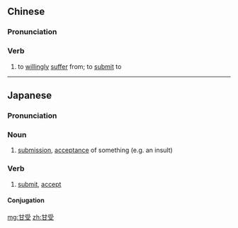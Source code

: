 ==Chinese==
{{zh-forms}}

===Pronunciation===
{{zh-pron
|m=gānshòu
|c=gam1 sau6
|cat=v
}}

===Verb===
{{zh-verb}}

# to [[willingly]] [[suffer]] from; to [[submit]] to

----

==Japanese==
{{ja-kanjitab|かん|じゅ|yomi=on}}

===Pronunciation===
{{ja-pron|かんじゅ|y=o}}

===Noun===
{{ja-noun|かんじゅ}}

# [[submission]], [[acceptance]] of something (e.g. an insult)

===Verb===
{{ja-verb-suru|tr=trans|かんじゅ}}

# [[submit]], [[accept]]

====Conjugation====
{{ja-suru|かんじゅ}}

[[mg:甘受]]
[[zh:甘受]]